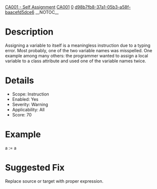 [[Property:title|CA001 - Self Assignment]]
[[Property:link_title|CA001]]
[[Property:weight|0]]
[[Property:uuid|d98b7fb8-37a1-05b3-a58f-baacefd5dce6]]
__NOTOC__
=Description=
Assigning a variable to itself is a meaningless instruction due to a typing error. Most probably, one of the two variable names was misspelled. One example among many others: the programmer wanted to assign a local variable to a class attribute and used one of the variable names twice.

=Details=
*Scope: Instruction
*Enabled: Yes
*Severity: Warning
*Applicability: All
*Score: 70

=Example=
<e>a := a</e>

=Suggested Fix=
Replace source or target with proper expression.

{{SeeAlso | [[CA071 - Self-comparison]]}}

